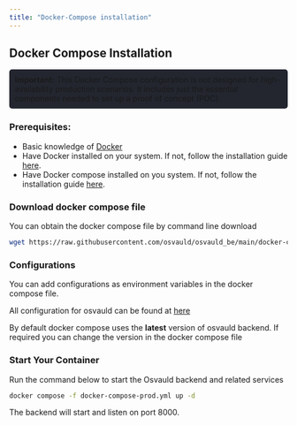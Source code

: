 ```yaml
---
title: "Docker-Compose installation"
---
```


## Docker Compose Installation

<div style="background-color: #23262f; padding: 10px; border-radius: 5px;"> <strong>Important:</strong> This Docker Compose configuration is not designed for high-availability production scenarios. It includes just the essential components needed to set up a proof of concept (POC). </div>

### Prerequisites:

- Basic knowledge of [Docker](https://www.docker.com/)
- Have Docker installed on your system. If not, follow the installation guide [here](https://docs.docker.com/get-docker/).
- Have Docker compose installed on you system. If not, follow the installation guide [here](https://docs.docker.com/compose/install/).

### Download docker compose file

You can obtain the docker compose file by command line download

```bash
wget https://raw.githubusercontent.com/osvauld/osvauld_be/main/docker-compose-prod.yml
```

### Configurations
You can add configurations as environment variables in the docker compose file.

All configuration for osvauld can be found at [here](/self-host-osvauld/configurations/)

By default docker compose uses the <strong>latest</strong> version of osvauld backend. If required you can change the version in the docker compose file


### Start Your Container
Run the command below to start the Osvauld backend and related services


```bash
docker compose -f docker-compose-prod.yml up -d
```

The backend will start and listen on port 8000. 


